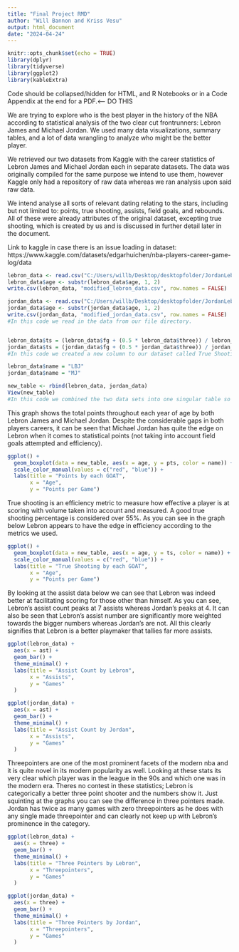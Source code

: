 ---
title: "Final Project RMD"
author: "Will Bannon and Kriss Vesu"
output: html_document
date: "2024-04-24"
---

```{r setup, include=FALSE}
knitr::opts_chunk$set(echo = TRUE)
library(dplyr)
library(tidyverse)
library(ggplot2)
library(kableExtra)
```
Code should be collapsed/hidden for HTML, and R Notebooks or in a Code Appendix at the end for a PDF.<----
DO THIS



  We are trying to explore who is the best player in the history of the NBA according to statistical analysis of the two clear cut frontrunners: Lebron James and Michael Jordan. We used many data visualizations, summary tables, and a lot of data wrangling to analyze who might be the better player. 

  We retrieved our two datasets from Kaggle with the career statistics of Lebron James and Michael Jordan each in separate datasets. The data was originally compiled for the same purpose we intend to use them, however Kaggle only had a repository of raw data whereas we ran analysis upon said raw data.

  We intend analyse all sorts of relevant dating relating to the stars, including but not limited to: points, true shooting, assists, field goals, and rebounds. All of these were already attributes of the original dataset, excepting true shooting, which is created by us and is discussed in further detail later in the document.

Link to kaggle in case there is an issue loading in dataset: https://www.kaggle.com/datasets/edgarhuichen/nba-players-career-game-log/data


```{r data wrangling}
lebron_data <- read.csv("C:/Users/willb/Desktop/desktopfolder/JordanLebronDataset/lebron_career.csv")
lebron_data$age <- substr(lebron_data$age, 1, 2)
write.csv(lebron_data, "modified_lebron_data.csv", row.names = FALSE)

jordan_data <- read.csv("C:/Users/willb/Desktop/desktopfolder/JordanLebronDataset/jordan_career.csv")
jordan_data$age <- substr(jordan_data$age, 1, 2)
write.csv(jordan_data, "modified_jordan_data.csv", row.names = FALSE)
#In this code we read in the data from our file directory.


lebron_data$ts = (lebron_data$fg + (0.5 * lebron_data$three)) / lebron_data$fga
jordan_data$ts = (jordan_data$fg + (0.5 * jordan_data$three)) / jordan_data$fga
#In this code we created a new column to our dataset called True Shooting Percentage which measures a players scoring efficiency more aptly than the other columns provided to us in the dataset. The formula for True Shooting Percentage is calculated using field goals made, three point field goals made, and field goals attempted.

lebron_data$name = "LBJ"
jordan_data$name = "MJ"

new_table <- rbind(lebron_data, jordan_data)
View(new_table)
#In this code we combined the two data sets into one singular table so that we might begin data manipulation with more ease. The new table can be viewed here.
```


This graph shows the total points throughout each year of age by both Lebron James and Michael Jordan. Despite the considerable gaps in both players careers, it can be seen that Michael Jordan has quite the edge on Lebron when it comes to statistical points (not taking into account field goals attempted and efficiency).
```{r}
ggplot() +
  geom_boxplot(data = new_table, aes(x = age, y = pts, color = name)) +
  scale_color_manual(values = c("red", "blue")) +
  labs(title = "Points by each GOAT",
       x = "Age",
       y = "Points per Game")
```

True shooting is an efficiency metric to measure how effective a player is at scoring with volume taken into account and measured. A good true shooting percentage is considered over 55%. As you can see in the graph below Lebron appears to have the edge in efficiency according to the metrics we used.
```{r true shooting}
ggplot() +
  geom_boxplot(data = new_table, aes(x = age, y = ts, color = name)) +
  scale_color_manual(values = c("red", "blue")) +
  labs(title = "True Shooting by each GOAT",
       x = "Age",
       y = "Points per Game")
```

By looking at the assist data below we can see that Lebron was indeed better at facilitating scoring for those other than himself. As you can see, Lebron's assist count peaks at 7 assists whereas Jordan's peaks at 4. It can also be seen that Lebron's assist number are significantly more weighted towards the bigger numbers whereas Jordan's are not. All this clearly signifies that Lebron is a better playmaker that tallies far more assists.
```{r Lebron Assist Data}
ggplot(lebron_data) +
  aes(x = ast) +
  geom_bar() +
  theme_minimal() +
  labs(title = "Assist Count by Lebron",
       x = "Assists",
       y = "Games"
  )
```

```{r Jordan Assist Data}
ggplot(jordan_data) +
  aes(x = ast) +
  geom_bar() +
  theme_minimal() +
  labs(title = "Assist Count by Jordan",
       x = "Assists",
       y = "Games"
  )
```

Threepointers are one of the most prominent facets of the modern nba and it is quite novel in its modern popularity as well. Looking at these stats its very clear which player was in the league in the 90s and which one was in the modern era. Theres no contest in these statistics; Lebron is categorically a better three point shooter and the numbers show it. Just squinting at the graphs you can see the difference in three pointers made. Jordan has twice as many games with zero threepointers as he does with any single made threepointer and can clearly not keep up with Lebron's prominence in the category.
```{r Lebron James Three Pointers}
ggplot(lebron_data) +
  aes(x = three) +
  geom_bar() +
  theme_minimal() +
  labs(title = "Three Pointers by Lebron",
       x = "Threepointers",
       y = "Games"
  )
```

```{r Michael Jordan Three Pointers}
ggplot(jordan_data) +
  aes(x = three) +
  geom_bar() +
  theme_minimal() +
  labs(title = "Three Pointers by Jordan",
       x = "Threepointers",
       y = "Games"
  )

```




